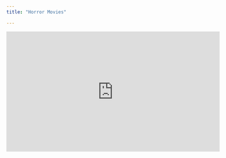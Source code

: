 ```yaml
---
title: "Horror Movies"

---
```


<iframe width="560" height="315" src="https://www.youtube.com/embed/yFRSTlk3kRQ" title="YouTube video player" frameborder="0" allow="accelerometer; autoplay; clipboard-write; encrypted-media; gyroscope; picture-in-picture" allowfullscreen></iframe>
